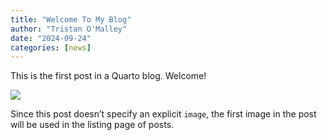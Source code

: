 ```yaml
---
title: "Welcome To My Blog"
author: "Tristan O'Malley"
date: "2024-09-24"
categories: [news]
---
```


This is the first post in a Quarto blog. Welcome!

![](thumbnail.jpg)

Since this post doesn't specify an explicit `image`, the first image in the post will be used in the listing page of posts.
